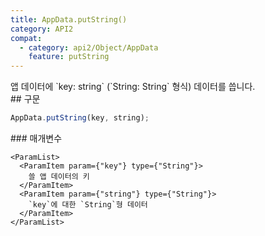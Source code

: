 ```yaml
---
title: AppData.putString()
category: API2
compat:
  - category: api2/Object/AppData
    feature: putString
---
```


<Section>
  앱 데이터에 `key: string` (`String: String` 형식) 데이터를 씁니다.
</Section>
<Section>
  ## 구문

  ~~~js
  AppData.putString(key, string);
  ~~~

  <Section>
    ### 매개변수

    <ParamList>
      <ParamItem param={"key"} type={"String"}>
        쓸 앱 데이터의 키
      </ParamItem>
      <ParamItem param={"string"} type={"String"}>
        `key`에 대한 `String`형 데이터
      </ParamItem>
    </ParamList>
  </Section>
</Section>